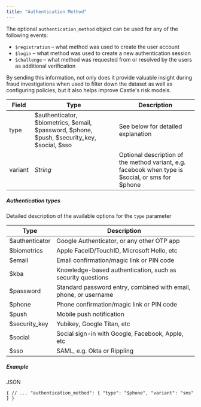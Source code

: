 ```yaml
---
title: "Authentication Method"
---
```


The optional `authentication_method` object can be used for any of the following events:

* `$registration` – what method was used to create the user account
* `$login` – what method was used to create a new authentication session
* `$challenge` – what method was requested from or resolved by the users as additional verification

By sending this information, not only does it provide valuable insight during fraud investigations when used to filter down the dataset as well as configuring policies, but it also helps improve Castle's risk models.

| Field   | Type                                                                                         | Description                                                                                       |
| ------- | -------------------------------------------------------------------------------------------- | ------------------------------------------------------------------------------------------------- |
| type    | $authenticator, $biometrics, $email, $password, $phone, $push, $security\_key, $social, $sso | See below for detailed explanation                                                                |
| variant | _String_                                                                                     | Optional description of the method variant, e.g. facebook when type is $social, or sms for $phone |

##### Authentication types

Detailed description of the available options for the `type` parameter

| Type           | Description                                                      |
| -------------- | ---------------------------------------------------------------- |
| $authenticator | Google Authenticator, or any other OTP app                       |
| $biometrics    | Apple FaceID/TouchID, Microsoft Hello, etc                       |
| $email         | Email confirmation/magic link or PIN code                        |
| $kba           | Knowledge-based authentication, such as security questions       |
| $password      | Standard password entry, combined with email, phone, or username |
| $phone         | Phone confirmation/magic link or PIN code                        |
| $push          | Mobile push notification                                         |
| $security\_key | Yubikey, Google Titan, etc                                       |
| $social        | Social sign-in with Google, Facebook, Apple, etc                 |
| $sso           | SAML, e.g. Okta or Rippling                                      |

##### Example

JSON

`{
 // ...
  "authentication_method": {
    "type": "$phone",
    "variant": "sms"
  }
}
`